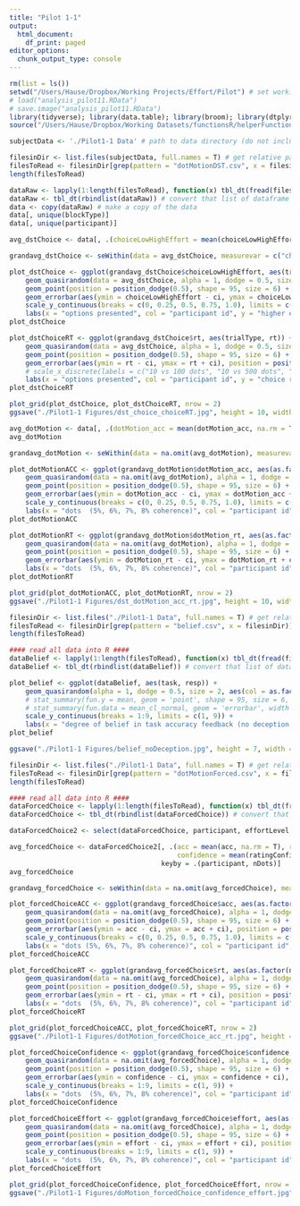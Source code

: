 ```yaml
---
title: "Pilot 1-1"
output:
  html_document:
    df_print: paged
editor_options:
  chunk_output_type: console
---
```


```r
rm(list = ls())
setwd("/Users/Hause/Dropbox/Working Projects/Effort/Pilot") # set working directory
# load("analysis_pilot11.RData")
# save.image("analysis_pilot11.RData")
library(tidyverse); library(data.table); library(broom); library(dtplyr); library(lme4); library(lmerTest); library(ggbeeswarm); library(cowplot)
source("/Users/Hause/Dropbox/Working Datasets/functionsR/helperFunctions.R")
```

```r
subjectData <- './Pilot1-1 Data' # path to data directory (do not include / at the end!!!)

filesinDir <- list.files(subjectData, full.names = T) # get relative paths to all files/directories in raw data folder
filesToRead <- filesinDir[grep(pattern = "dotMotionDST.csv", x = filesinDir)] # find matching files to read
length(filesToRead)

dataRaw <- lapply(1:length(filesToRead), function(x) tbl_dt(fread(filesToRead[x]))) # read all matching files and store in a list
dataRaw <- tbl_dt(rbindlist(dataRaw)) # convert that list of dataframe to one dataframe
data <- copy(dataRaw) # make a copy of the data
data[, unique(blockType)]
data[, unique(participant)]
```


```r
avg_dstChoice <- data[, .(choiceLowHighEffort = mean(choiceLowHighEffort, na.rm = T), rt = mean(rt, na.rm = T)), keyby = .(participant, trialType)]

grandavg_dstChoice <- seWithin(data = avg_dstChoice, measurevar = c("choiceLowHighEffort", "rt"), withinvars = c("trialType"), idvar = "participant")

plot_dstChoice <- ggplot(grandavg_dstChoice$choiceLowHighEffort, aes(trialType, choiceLowHighEffort)) +
    geom_quasirandom(data = avg_dstChoice, alpha = 1, dodge = 0.5, size = 2, aes(col = as.factor(participant))) +
    geom_point(position = position_dodge(0.5), shape = 95, size = 6) +
    geom_errorbar(aes(ymin = choiceLowHighEffort - ci, ymax = choiceLowHighEffort + ci), position = position_dodge(0.5), width = 0, size = 1.1) +
    scale_y_continuous(breaks = c(0, 0.25, 0.5, 0.75, 1.0), limits = c(-0.1, 1.1)) +
    labs(x = "options presented", col = "participant id", y = "higher effort option chosen (proportion)\n(lower = more effort avoidant)")
plot_dstChoice
```


```r
plot_dstChoiceRT <- ggplot(grandavg_dstChoice$rt, aes(trialType, rt)) +
    geom_quasirandom(data = avg_dstChoice, alpha = 1, dodge = 0.5, size = 2, aes(col = as.factor(participant))) +
    geom_point(position = position_dodge(0.5), shape = 95, size = 6) +
    geom_errorbar(aes(ymin = rt - ci, ymax = rt + ci), position = position_dodge(0.5), width = 0, size = 1.1) +
    # scale_x_discrete(labels = c("10 vs 100 dots", "10 vs 500 dots", "100 vs 500 dots")) +
    labs(x = "options presented", col = "participant id", y = "choice rt")
plot_dstChoiceRT

plot_grid(plot_dstChoice, plot_dstChoiceRT, nrow = 2)
ggsave("./Pilot1-1 Figures/dst_choice_choiceRT.jpg", height = 10, width = 12)
```




```r
avg_dotMotion <- data[, .(dotMotion_acc = mean(dotMotion_acc, na.rm = T), dotMotion_rt = mean(dotMotion_rt, na.rm = T)), by = .(participant, dotMotion_nDots)]
avg_dotMotion

grandavg_dotMotion <- seWithin(data = na.omit(avg_dotMotion), measurevar = c("dotMotion_acc", "dotMotion_rt"), withinvars = c("dotMotion_nDots"), idvar = "participant")

plot_dotMotionACC <- ggplot(grandavg_dotMotion$dotMotion_acc, aes(as.factor(dotMotion_nDots), dotMotion_acc)) +
    geom_quasirandom(data = na.omit(avg_dotMotion), alpha = 1, dodge = 0.5, size = 2, aes(col = as.factor(participant))) +
    geom_point(position = position_dodge(0.5), shape = 95, size = 6) +
    geom_errorbar(aes(ymin = dotMotion_acc - ci, ymax = dotMotion_acc + ci), position = position_dodge(0.5), width = 0, size = 1.1) +
    scale_y_continuous(breaks = c(0, 0.25, 0.5, 0.75, 1.0), limits = c(-0.1, 1.1)) +
    labs(x = "dots  (5%, 6%, 7%, 8% coherence)", col = "participant id", y = "dot motion accuracy during DST")
plot_dotMotionACC
```


```r
plot_dotMotionRT <- ggplot(grandavg_dotMotion$dotMotion_rt, aes(as.factor(dotMotion_nDots), dotMotion_rt)) +
    geom_quasirandom(data = na.omit(avg_dotMotion), alpha = 1, dodge = 0.5, size = 2, aes(col = as.factor(participant))) +
    geom_point(position = position_dodge(0.5), shape = 95, size = 6) +
    geom_errorbar(aes(ymin = dotMotion_rt - ci, ymax = dotMotion_rt + ci), position = position_dodge(0.5), width = 0, size = 1.1) +
    labs(x = "dots  (5%, 6%, 7%, 8% coherence)", col = "participant id", y = "dot motion rt during DST")
plot_dotMotionRT

plot_grid(plot_dotMotionACC, plot_dotMotionRT, nrow = 2)
ggsave("./Pilot1-1 Figures/dst_dotMotion_acc_rt.jpg", height = 10, width = 7)
```



```r
filesinDir <- list.files("./Pilot1-1 Data", full.names = T) # get relative paths to all files/directories in raw data folder
filesToRead <- filesinDir[grep(pattern = "belief.csv", x = filesinDir)] # find matching files to read
length(filesToRead)

#### read all data into R ####
dataBelief <- lapply(1:length(filesToRead), function(x) tbl_dt(fread(filesToRead[x]))) # read all matching files and store in a list
dataBelief <- tbl_dt(rbindlist(dataBelief)) # convert that list of dataframe to one dataframe

plot_belief <- ggplot(dataBelief, aes(task, resp)) +
    geom_quasirandom(alpha = 1, dodge = 0.5, size = 2, aes(col = as.factor(participant))) +
    # stat_summary(fun.y = mean, geom = 'point', shape = 95, size = 6, position = position_dodge(0.5)) +
    # stat_summary(fun.data = mean_cl_normal, geom = 'errorbar', width = 0, size = 1.1, position = position_dodge(0.5)) +
    scale_y_continuous(breaks = 1:9, limits = c(1, 9)) +
    labs(x = "degree of belief in task accuracy feedback (no deception yet!)", y = 'rating', col = 'participant id')
plot_belief

ggsave("./Pilot1-1 Figures/belief_noDeception.jpg", height = 7, width = 7)

```


```r
filesinDir <- list.files("./Pilot1-1 Data", full.names = T) # get relative paths to all files/directories in raw data folder
filesToRead <- filesinDir[grep(pattern = "dotMotionForced.csv", x = filesinDir)] # find matching files to read
length(filesToRead)

#### read all data into R ####
dataForcedChoice <- lapply(1:length(filesToRead), function(x) tbl_dt(fread(filesToRead[x]))) # read all matching files and store in a list
dataForcedChoice <- tbl_dt(rbindlist(dataForcedChoice)) # convert that list of dataframe to one dataframe
```

```r
dataForcedChoice2 <- select(dataForcedChoice, participant, effortLevel, nDots, coherence, acc, rt, ratingConfidence_resp, ratingEffort_resp)

avg_forcedChoice <- dataForcedChoice2[, .(acc = mean(acc, na.rm = T), rt = mean(rt, na.rm = T),
                                          confidence = mean(ratingConfidence_resp, na.rm = T), effort = mean(ratingEffort_resp, na.rm = T)), 
                                      keyby = .(participant, nDots)]
avg_forcedChoice

grandavg_forcedChoice <- seWithin(data = na.omit(avg_forcedChoice), measurevar = c("acc", "rt", "confidence", "effort"), withinvars = c("nDots"), idvar = "participant")

plot_forcedChoiceACC <- ggplot(grandavg_forcedChoice$acc, aes(as.factor(nDots), acc)) +
    geom_quasirandom(data = na.omit(avg_forcedChoice), alpha = 1, dodge = 0.5, size = 2, aes(col = as.factor(participant))) +
    geom_point(position = position_dodge(0.5), shape = 95, size = 6) +
    geom_errorbar(aes(ymin = acc - ci, ymax = acc + ci), position = position_dodge(0.5), width = 0, size = 1.1) +
    scale_y_continuous(breaks = c(0, 0.25, 0.5, 0.75, 1.0), limits = c(-0.2, 1.1)) +
    labs(x = "dots (5%, 6%, 7%, 8% coherence)", col = "participant id", y = "accuracy (forced choice)")
plot_forcedChoiceACC
```

```r
plot_forcedChoiceRT <- ggplot(grandavg_forcedChoice$rt, aes(as.factor(nDots), rt)) +
    geom_quasirandom(data = na.omit(avg_forcedChoice), alpha = 1, dodge = 0.5, size = 2, aes(col = as.factor(participant))) +
    geom_point(position = position_dodge(0.5), shape = 95, size = 6) +
    geom_errorbar(aes(ymin = rt - ci, ymax = rt + ci), position = position_dodge(0.5), width = 0, size = 1.1) +
    labs(x = "dots  (5%, 6%, 7%, 8% coherence)", col = "participant id", y = "rt (forced choice)")
plot_forcedChoiceRT

plot_grid(plot_forcedChoiceACC, plot_forcedChoiceRT, nrow = 2)
ggsave("./Pilot1-1 Figures/dotMotion_forcedChoice_acc_rt.jpg", height = 10, width = 7)
```

```r
plot_forcedChoiceConfidence <- ggplot(grandavg_forcedChoice$confidence, aes(as.factor(nDots), confidence)) +
    geom_quasirandom(data = na.omit(avg_forcedChoice), alpha = 1, dodge = 0.5, size = 2, aes(col = as.factor(participant))) +
    geom_point(position = position_dodge(0.5), shape = 95, size = 6) +
    geom_errorbar(aes(ymin = confidence - ci, ymax = confidence + ci), position = position_dodge(0.5), width = 0, size = 1.1) +
    scale_y_continuous(breaks = 1:9, limits = c(1, 9)) +
    labs(x = "dots  (5%, 6%, 7%, 8% coherence)", col = "participant id", y = "self-report confidence (forced choice)")
plot_forcedChoiceConfidence
```

```r
plot_forcedChoiceEffort <- ggplot(grandavg_forcedChoice$effort, aes(as.factor(nDots), effort)) +
    geom_quasirandom(data = na.omit(avg_forcedChoice), alpha = 1, dodge = 0.5, size = 2, aes(col = as.factor(participant))) +
    geom_point(position = position_dodge(0.5), shape = 95, size = 6) +
    geom_errorbar(aes(ymin = effort - ci, ymax = effort + ci), position = position_dodge(0.5), width = 0, size = 1.1) +
    scale_y_continuous(breaks = 1:9, limits = c(1, 9)) +
    labs(x = "dots  (5%, 6%, 7%, 8% coherence)", col = "participant id", y = "self-report effort (forced choice)")
plot_forcedChoiceEffort

plot_grid(plot_forcedChoiceConfidence, plot_forcedChoiceEffort, nrow = 2)
ggsave("./Pilot1-1 Figures/doMotion_forcedChoice_confidence_effort.jpg", height = 10, width = 7)

```

